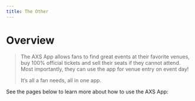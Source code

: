 ```yaml
---
title: The Other
---
```


# Overview

>The AXS App allows fans to find great events at their favorite venues, buy 100% official tickets and sell their seats if they cannot attend. Most importantly, they can use the app for venue entry on event day!
>
>It’s all a fan needs, all in one app.

See the pages below to learn more about how to use the AXS App:
